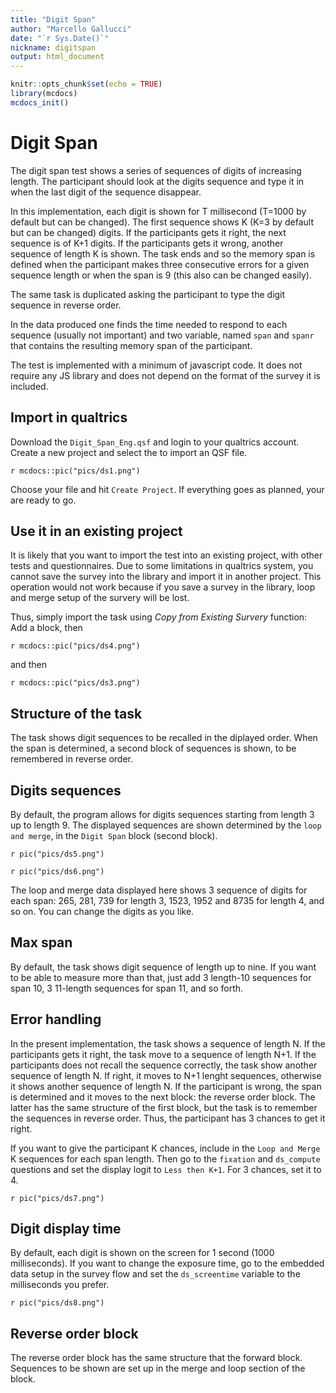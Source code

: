 ```yaml
---
title: "Digit Span"
author: "Marcello Gallucci"
date: "`r Sys.Date()`"
nickname: digitspan
output: html_document
---
```


```r
knitr::opts_chunk$set(echo = TRUE)
library(mcdocs)
mcdocs_init()
```

# Digit Span

The digit span test shows a series of sequences of digits of increasing length. The participant should look at the digits sequence and type it in when the last digit of the sequence disappear.

In this implementation, each digit is shown for T millisecond (T=1000 by default but can be changed). The first sequence shows K (K=3 by default but can be changed) digits. If the participants gets it right, the next sequence is of K+1 digits. If the participants gets it wrong, another sequence of length K is shown. The task ends and so the memory span is defined when the participant makes three consecutive errors for a given sequence length or when the span is 9 (this also can be changed easily).

The same task is duplicated asking the participant to type the digit sequence in reverse order.

In the data produced one finds the time needed to respond to each sequence (usually not important) and two variable, named `span` and `spanr` that contains the resulting memory span of the participant.

The test is implemented with a minimum of javascript code. It does not require any JS library and does not depend on the format of the survey it is included.

## Import in qualtrics

Download the `Digit_Span_Eng.qsf` and login to your qualtrics account. Create a new project and select the to import an QSF file.

`r mcdocs::pic("pics/ds1.png")`

Choose your file and hit `Create Project`.  If everything goes as planned, your are ready to go. 

## Use it in an existing project

It is likely that you want to import the test into an existing project, with other tests and questionnaires. Due to some limitations in qualtrics system, you cannot save the survey into the library and import it in another project. This operation would not work because if you save a survey in the library, loop and merge setup of the survery will be lost. 

Thus, simply import the task using _Copy from Existing Survery_ function: Add a block, then 

`r mcdocs::pic("pics/ds4.png")`
 
 and then
 
 `r mcdocs::pic("pics/ds3.png")`


## Structure of the task

The task shows digit sequences to be recalled in the diplayed order. When the span is determined, a second block of sequences is shown, to be remembered in reverse order.


## Digits sequences


By default, the program allows for digits sequences starting from length 3 up to length 9. The displayed sequences are shown  determined by the `loop and merge`, in the `Digit Span` block (second block). 

`r pic("pics/ds5.png")`

`r pic("pics/ds6.png")`

The loop and merge data displayed here shows 3 sequence of digits for each span: 265, 281, 739 for length 3, 1523, 1952 and  8735 for length 4, and so on. You can change the digits as you like. 

## Max span

By default, the task shows digit sequence of length up to nine. If you want to be able to measure more than that, just add 3 length-10 sequences for span 10, 3 11-length sequences for span 11, and so forth.


## Error handling

In the present implementation, the task shows a sequence of length N. If the participants gets it right, the task move to a sequence of length N+1. If the participants does not recall the sequence correctly, the task show another sequence of length N. If right, it moves to N+1 lenght sequences, otherwise it shows another sequence of length N. If the participant is wrong, the span is determined and it moves to the next block: the reverse order block. The latter has the same structure of the first block, but the task is to remember the sequences in reverse order. Thus, the participant has 3 chances to get it right.

If you want to give the participant K chances, include in the `Loop and Merge` K sequences for each span length. Then go to the `fixation` and `ds_compute` questions and set the display logit to `Less then K+1`. For 3 chances, set it to 4.

`r pic("pics/ds7.png")`



## Digit display time

By default, each digit is shown on the screen for 1 second (1000 milliseconds). If you want to change the exposure time, go to the embedded data setup in the survey flow and set the `ds_screentime` variable to the milliseconds you prefer.

`r pic("pics/ds8.png")`


## Reverse order block

The reverse order block has the same structure that the forward block. Sequences to be shown are set up in the merge and loop section of the block.




